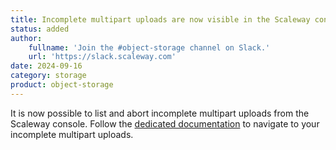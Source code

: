 ```yaml
---
title: Incomplete multipart uploads are now visible in the Scaleway console!
status: added
author:
    fullname: 'Join the #object-storage channel on Slack.'
    url: 'https://slack.scaleway.com'
date: 2024-09-16
category: storage
product: object-storage
---
```


It is now possible to list and abort incomplete multipart uploads from the Scaleway console. Follow the [dedicated documentation](/storage/object/how-to/abort-incomplete-mpu) to navigate to your incomplete multipart uploads.
